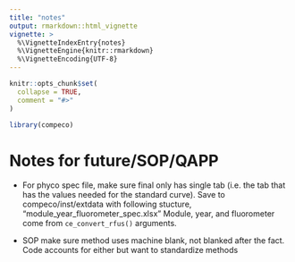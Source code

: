 ```yaml
---
title: "notes"
output: rmarkdown::html_vignette
vignette: >
  %\VignetteIndexEntry{notes}
  %\VignetteEngine{knitr::rmarkdown}
  %\VignetteEncoding{UTF-8}
---
```


```r
knitr::opts_chunk$set(
  collapse = TRUE,
  comment = "#>"
)
```

```r
library(compeco)
```

# Notes for future/SOP/QAPP

- For phyco spec file, make sure final only has single tab (i.e. the tab that has the values needed for the standard curve).  Save to compeco/inst/extdata with following stucture, "module_year_fluorometer_spec.xlsx"  Module, year, and fluorometer come from `ce_convert_rfus()` arguments.

- SOP make sure method uses machine blank, not blanked after the fact.  Code accounts for either but want to standardize methods 

